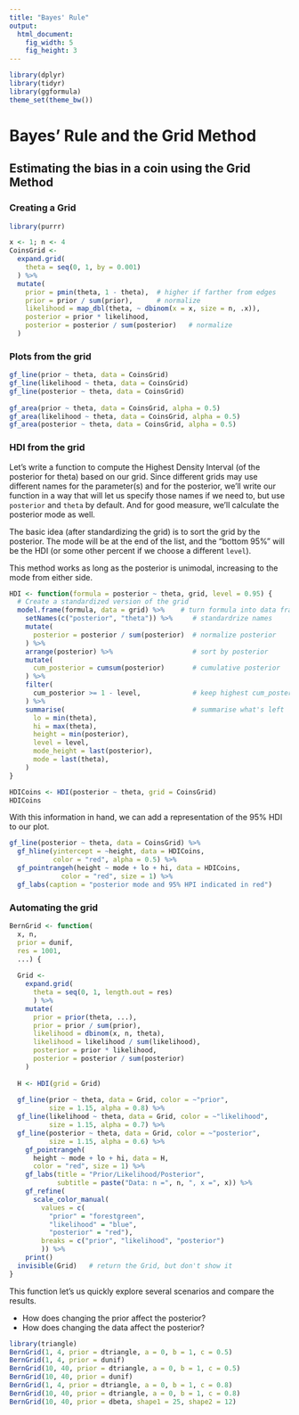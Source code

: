 ```yaml
---
title: "Bayes' Rule"
output: 
  html_document:
    fig_width: 5
    fig_height: 3
---
```


```r
library(dplyr)
library(tidyr)
library(ggformula)
theme_set(theme_bw())
```

# Bayes' Rule and the Grid Method

## Estimating the bias in a coin using the Grid Method

### Creating a Grid
```r
library(purrr)

x <- 1; n <- 4
CoinsGrid <- 
  expand.grid(
    theta = seq(0, 1, by = 0.001)
  ) %>%
  mutate(
    prior = pmin(theta, 1 - theta),  # higher if farther from edges
    prior = prior / sum(prior),      # normalize
    likelihood = map_dbl(theta, ~ dbinom(x = x, size = n, .x)),
    posterior = prior * likelihood,  
    posterior = posterior / sum(posterior)   # normalize
  )
```

### Plots from the grid

```r
gf_line(prior ~ theta, data = CoinsGrid)
gf_line(likelihood ~ theta, data = CoinsGrid)
gf_line(posterior ~ theta, data = CoinsGrid)
    
gf_area(prior ~ theta, data = CoinsGrid, alpha = 0.5)
gf_area(likelihood ~ theta, data = CoinsGrid, alpha = 0.5)
gf_area(posterior ~ theta, data = CoinsGrid, alpha = 0.5)
```

### HDI from the grid

Let's write a function to compute the Highest Density Interval (of the posterior
for theta) based on our grid.  Since different grids may use
different names for the parameter(s) and for the posterior, we'll write 
our function in a way that will let us specify those names if we need
to, but use `posterior` and `theta` by default.  And for good measure,
we'll calculate the posterior mode as well.

The basic idea (after standardizing the grid) is to sort the grid by
the posterior.  The mode will be at the end of the list, and the 
"bottom 95%" will be the HDI (or some other percent if we choose a 
different `level`).

This method works as long as the posterior is unimodal, increasing to the mode
from either side.

```r
HDI <- function(formula = posterior ~ theta, grid, level = 0.95) {
  # Create a standardized version of the grid
  model.frame(formula, data = grid) %>%    # turn formula into data frame
    setNames(c("posterior", "theta")) %>%     # standardrize names
    mutate(
      posterior = posterior / sum(posterior)  # normalize posterior
    ) %>%
    arrange(posterior) %>%                    # sort by posterior
    mutate(
      cum_posterior = cumsum(posterior)       # cumulative posterior
    ) %>% 
    filter(                                
      cum_posterior >= 1 - level,             # keep highest cum_posterior
    ) %>%
    summarise(                                # summarise what's left
      lo = min(theta),
      hi = max(theta),
      height = min(posterior),
      level = level,
      mode_height = last(posterior),
      mode = last(theta),
    )
}      
```

```r
HDICoins <- HDI(posterior ~ theta, grid = CoinsGrid)
HDICoins
```

With this information in hand, we can add a representation of the 95%
HDI to our plot.

```r
gf_line(posterior ~ theta, data = CoinsGrid) %>% 
  gf_hline(yintercept = ~height, data = HDICoins, 
           color = "red", alpha = 0.5) %>%
  gf_pointrangeh(height ~ mode + lo + hi, data = HDICoins, 
             color = "red", size = 1) %>%
  gf_labs(caption = "posterior mode and 95% HPI indicated in red")
```


### Automating the grid

```r
BernGrid <- function(
  x, n,
  prior = dunif,
  res = 1001,
  ...) {
  
  Grid <- 
    expand.grid(
      theta = seq(0, 1, length.out = res)
      ) %>% 
    mutate(
      prior = prior(theta, ...),
      prior = prior / sum(prior),
      likelihood = dbinom(x, n, theta),
      likelihood = likelihood / sum(likelihood),
      posterior = prior * likelihood,
      posterior = posterior / sum(posterior)
    )
  
  H <- HDI(grid = Grid)
  
  gf_line(prior ~ theta, data = Grid, color = ~"prior", 
          size = 1.15, alpha = 0.8) %>% 
  gf_line(likelihood ~ theta, data = Grid, color = ~"likelihood", 
          size = 1.15, alpha = 0.7) %>% 
  gf_line(posterior ~ theta, data = Grid, color = ~"posterior",
          size = 1.15, alpha = 0.6) %>% 
    gf_pointrangeh( 
      height ~ mode + lo + hi, data = H,
      color = "red", size = 1) %>% 
    gf_labs(title = "Prior/Likelihood/Posterior", 
            subtitle = paste("Data: n =", n, ", x =", x)) %>%
    gf_refine(
      scale_color_manual(
        values = c(
          "prior" = "forestgreen", 
          "likelihood" = "blue", 
          "posterior" = "red"),
        breaks = c("prior", "likelihood", "posterior")
        )) %>%
    print()
  invisible(Grid)   # return the Grid, but don't show it
}
```

This function let's us quickly explore several scenarios and compare 
the results.  

* How does changing the prior affect the posterior?
* How does changing the data affect the posterior?

```r
library(triangle)
BernGrid(1, 4, prior = dtriangle, a = 0, b = 1, c = 0.5)
BernGrid(1, 4, prior = dunif)
BernGrid(10, 40, prior = dtriangle, a = 0, b = 1, c = 0.5)
BernGrid(10, 40, prior = dunif)
BernGrid(1, 4, prior = dtriangle, a = 0, b = 1, c = 0.8)
BernGrid(10, 40, prior = dtriangle, a = 0, b = 1, c = 0.8)
BernGrid(10, 40, prior = dbeta, shape1 = 25, shape2 = 12)
```

